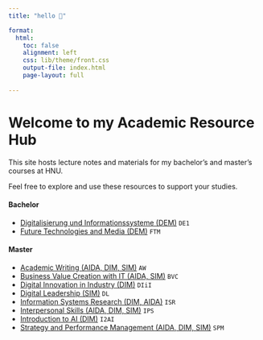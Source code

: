 ```yaml
---
title: "hello 👋"  

format: 
  html:
    toc: false
    alignment: left
    css: lib/theme/front.css
    output-file: index.html
    page-layout: full
    
---
```


# Welcome to my Academic Resource Hub

This site hosts lecture notes and materials for my bachelor's and master's courses at HNU. 

Feel free to explore and use these resources to support your studies.

#### Bachelor

<!-- [`IMUK_1` — Grundzüge Informationsmanagement](lectures/GIM/23ST/admin/) -->
- [Digitalisierung und Informationssysteme (DEM)](lectures/DE1/24WT/admin/) `DE1` 
<!-- - [`IMA_5` — IT as a Service Enabler](lectures/ITSE/24ST/admin/) -->
- [Future Technologies and Media (DEM)](lectures/FTM/25ST/admin/) `FTM`
<!-- - - [`Elective` — Information Systems for Sustainable Development](lectures/ISSD/24WT/admin/) -->


#### Master

<!-- - [`SIM_1` — Technology & Application Management](lectures/TAM/22WT/admin/) -->
- [Academic Writing (AIDA, DIM, SIM)](lectures/AW/25ST/admin/) `AW`
- [Business Value Creation with IT (AIDA, SIM)](lectures/BVC/25ST/admin/) `BVC` 
- [Digital Innovation in Industry (DIM)](lectures/DIiI/25ST/admin/) `DIiI`
- [Digital Leadership (SIM)](lectures/DL/25ST/admin/) `DL ` 
- [Information Systems Research (DIM, AIDA)](lectures/ISR/24WT/admin/) `ISR`
- [Interpersonal Skills (AIDA, DIM, SIM)](lectures/IPS/24WT/admin/) `IPS`
- [Introduction to AI (DIM)](lectures/I2AI/25ST/admin/) `I2AI`  
- [Strategy and Performance Management (AIDA, DIM, SIM)](lectures/SPM/24WT/admin/) `SPM` 

